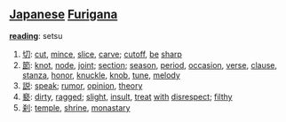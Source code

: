 == [[Japanese]] [[Furigana]] ==                             

'''[[reading]]''': setsu

# [[切]]: [[cut]], [[mince]], [[slice]], [[carve]]; [[cutoff]], [[be]] [[sharp]]
# [[節]]: [[knot]], [[node]], [[joint]]; [[section]]; [[season]], [[period]], [[occasion]], [[verse]], [[clause]], [[stanza]], [[honor]], [[knuckle]], [[knob]], [[tune]], [[melody]]
# [[説]]: [[speak]]; [[rumor]], [[opinion]], [[theory]]
# [[褻]]: [[dirty]], [[ragged]]; [[slight]], [[insult]], [[treat]] [[with]] [[disrespect]]; [[filthy]]
# [[刹]]: [[temple]], [[shrine]], [[monastary]]